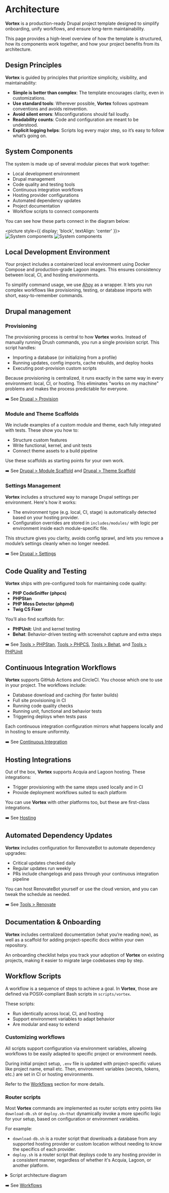 # Architecture

**Vortex** is a production-ready Drupal project template designed to simplify
onboarding, unify workflows, and ensure long-term maintainability.

This page provides a high-level overview of how the template is structured, how
its components work together, and how your project benefits from its
architecture.

## Design Principles

**Vortex** is guided by principles that prioritize simplicity, visibility, and
maintainability:

- **Simple is better than complex**: The template encourages clarity, even in
  customizations.
- **Use standard tools**: Wherever possible, **Vortex** follows upstream conventions
  and avoids reinvention.
- **Avoid silent errors**: Misconfigurations should fail loudly.
- **Readability counts**: Code and configuration are meant to be understood.
- **Explicit logging helps**: Scripts log every major step, so it’s easy to
  follow what’s going on.

## System Components

The system is made up of several modular pieces that work together:

- Local development environment
- Drupal management
- Code quality and testing tools
- Continuous integration workflows
- Hosting provider configurations
- Automated dependency updates
- Project documentation
- Workflow scripts to connect components

You can see how these parts connect in the diagram below:

<picture style={{ display: 'block', textAlign: 'center' }}>
<img src="/img/diagram-dark.png#gh-dark-mode-only" alt="System components"/>
<img src="/img/diagram-light.png#gh-light-mode-only" alt="System components"/>
</picture>

## Local Development Environment

Your project includes a containerized local environment using Docker Compose and
production-grade Lagoon images. This ensures consistency between local, CI, and
hosting environments.

To simplify command usage, we use [Ahoy](https://ahoy-cli.dev/) as a wrapper. It
lets you run complex workflows like provisioning, testing, or database imports
with short, easy-to-remember commands.

## Drupal management

### Provisioning

The provisioning process is central to how **Vortex** works. Instead of manually
running Drush commands, you run a single provision script. This script handles:

- Importing a database (or initializing from a profile)
- Running updates, config imports, cache rebuilds, and deploy hooks
- Executing post-provision custom scripts

Because provisioning is centralized, it runs exactly in the same way in every
environment: local, CI, or hosting. This eliminates "works on my machine"
problems and makes the process predictable for everyone.

➡️ See [Drupal > Provision](../drupal/provision)

### Module and Theme Scaffolds

We include examples of a custom module and theme, each fully integrated with
tests. These show you how to:

- Structure custom features
- Write functional, kernel, and unit tests
- Connect theme assets to a build pipeline

Use these scaffolds as starting points for your own work.

➡️ See [Drupal > Module Scaffold](../drupal/module-scaffold)
and [Drupal > Theme Scaffold](../drupal/theme-scaffold)

### Settings Management

**Vortex** includes a structured way to manage Drupal settings per environment.
Here's how it works:

- The environment type (e.g. local, CI, stage) is automatically detected based
  on your hosting provider.
- Configuration overrides are stored in `includes/modules/` with logic per
  environment inside each module-specific file.

This structure gives you clarity, avoids config sprawl, and lets you remove a
module’s settings cleanly when no longer needed.

➡️ See [Drupal > Settings](../drupal/settings)

## Code Quality and Testing

**Vortex** ships with pre-configured tools for maintaining code quality:

- **PHP CodeSniffer (phpcs)**
- **PHPStan**
- **PHP Mess Detector (phpmd)**
- **Twig CS Fixer**

You’ll also find scaffolds for:

- **PHPUnit**: Unit and kernel testing
- **Behat**: Behavior-driven testing with screenshot capture and extra steps

➡️ See [Tools > PHPStan](../tools/phpstan), [Tools > PHPCS](../tools/phpcs),
[Tools > Behat](../tools/behat), and [Tools > PHPUnit](../tools/phpunit)

## Continuous Integration Workflows

**Vortex** supports GitHub Actions and CircleCI. You choose which one to use in your
project. The workflows include:

- Database download and caching (for faster builds)
- Full site provisioning in CI
- Running code quality checks
- Running unit, functional and behavior tests
- Triggering deploys when tests pass

Each continuous integration configuration mirrors what happens locally and in hosting to ensure
uniformity.

➡️ See [Continuous Integration](../continuous-integration)

## Hosting Integrations

Out of the box, **Vortex** supports Acquia and Lagoon hosting. These integrations:

- Trigger provisioning with the same steps used locally and in CI
- Provide deployment workflows suited to each platform

You can use **Vortex** with other platforms too, but these are first-class
integrations.

➡️ See [Hosting](../hosting)

## Automated Dependency Updates

**Vortex** includes configuration for RenovateBot to automate dependency upgrades:

- Critical updates checked daily
- Regular updates run weekly
- PRs include changelogs and pass through your continuous integration pipeline

You can host RenovateBot yourself or use the cloud version, and you can tweak
the schedule as needed.

➡️ See [Tools > Renovate](../tools/renovate)

## Documentation & Onboarding

**Vortex** includes centralized documentation (what you’re reading now), as well as
a scaffold for adding project-specific docs within your own repository.

An onboarding checklist helps you track your adoption of **Vortex** on existing
projects, making it easier to migrate large codebases step by step.

## Workflow Scripts

A workflow is a sequence of steps to achieve a goal. In **Vortex**, those are
defined via POSIX-compliant Bash scripts in `scripts/vortex`.

These scripts:

- Run identically across local, CI, and hosting
- Support environment variables to adapt behavior
- Are modular and easy to extend

### Customizing workflows

All scripts support configuration via environment variables, allowing workflows
to be easily adapted to specific project or environment needs.

During initial project setup, `.env` file is updated with project-specific
values like project name, email etc. Then, environment variables (secrets,
tokens, etc.) are set in CI or hosting environments.

Refer to the [Workflows](../workflows) section for more details.

### Router scripts

Most ****Vortex**** commands are implemented as router scripts entry points like
`download-db.sh` or `deploy.sh—that` dynamically invoke a more specific logic
for your setup, based on configuration or environment variables.

For example:

- `download-db.sh` is a router script that downloads a database from any
  supported hosting provider or custom location without needing to know the
  specifics of each provider.
- `deploy.sh` is a router script that deploys code to any hosting provider in a
  consistent manner, regardless of whether it's Acquia, Lagoon, or another
  platform.

<details>
<summary>Script architecture diagram</summary>

<picture>
  <img src="/img/diagram-scripts-light.svg#gh-dark-mode-only" alt="Diagram of scripts"/>
  <img src="/img/diagram-scripts-dark.svg#gh-light-mode-only" alt="Diagram of scripts"/>
</picture>

</details>

➡️ See [Workflows](../workflows)
